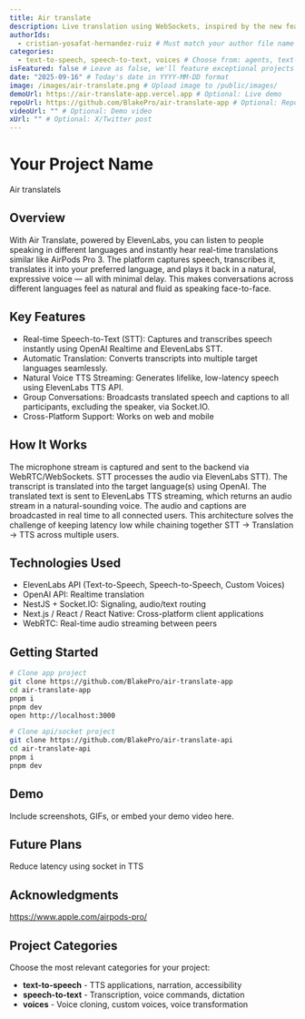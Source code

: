 ```yaml
---
title: Air translate
description: Live translation using WebSockets, inspired by the new feature of Apple AirPods Pro 3, which doesn’t require special hardware—just your web app.
authorIds:
  - cristian-yosafat-hernandez-ruiz # Must match your author file name (without .yml)
categories:
  - text-to-speech, speech-to-text, voices # Choose from: agents, text-to-speech, speech-to-text, music, voices
isFeatured: false # Leave as false, we'll feature exceptional projects
date: "2025-09-16" # Today's date in YYYY-MM-DD format
image: /images/air-translate.png # Upload image to /public/images/
demoUrl: https://air-translate-app.vercel.app # Optional: Live demo
repoUrl: https://github.com/BlakePro/air-translate-app # Optional: Repository
videoUrl: "" # Optional: Demo video
xUrl: "" # Optional: X/Twitter post
---
```


# Your Project Name
Air translatels

## Overview
With Air Translate, powered by ElevenLabs, you can listen to people speaking in different languages and instantly hear real-time translations similar like AirPods Pro 3. The platform captures speech, transcribes it, translates it into your preferred language, and plays it back in a natural, expressive voice — all with minimal delay. This makes conversations across different languages feel as natural and fluid as speaking face-to-face.

## Key Features

- Real-time Speech-to-Text (STT): Captures and transcribes speech instantly using OpenAI Realtime and ElevenLabs STT.
- Automatic Translation: Converts transcripts into multiple target languages seamlessly.
- Natural Voice TTS Streaming: Generates lifelike, low-latency speech using ElevenLabs TTS API.
- Group Conversations: Broadcasts translated speech and captions to all participants, excluding the speaker, via Socket.IO.
- Cross-Platform Support: Works on web and mobile

## How It Works

The microphone stream is captured and sent to the backend via WebRTC/WebSockets.
STT processes the audio via ElevenLabs STT).
The transcript is translated into the target language(s) using OpenAI.
The translated text is sent to ElevenLabs TTS streaming, which returns an audio stream in a natural-sounding voice.
The audio and captions are broadcasted in real time to all connected users.
This architecture solves the challenge of keeping latency low while chaining together STT → Translation → TTS across multiple users.

## Technologies Used
- ElevenLabs API (Text-to-Speech, Speech-to-Speech, Custom Voices)
- OpenAI API: Realtime translation
- NestJS + Socket.IO: Signaling, audio/text routing
- Next.js / React / React Native: Cross-platform client applications
- WebRTC: Real-time audio streaming between peers

## Getting Started

```bash
# Clone app project
git clone https://github.com/BlakePro/air-translate-app
cd air-translate-app
pnpm i
pnpm dev
open http://localhost:3000

# Clone api/socket project
git clone https://github.com/BlakePro/air-translate-api
cd air-translate-api
pnpm i
pnpm dev
```

## Demo

Include screenshots, GIFs, or embed your demo video here.

## Future Plans

Reduce latency using socket in TTS

## Acknowledgments

https://www.apple.com/airpods-pro/

## Project Categories

Choose the most relevant categories for your project:

- **text-to-speech** - TTS applications, narration, accessibility
- **speech-to-text** - Transcription, voice commands, dictation
- **voices** - Voice cloning, custom voices, voice transformation